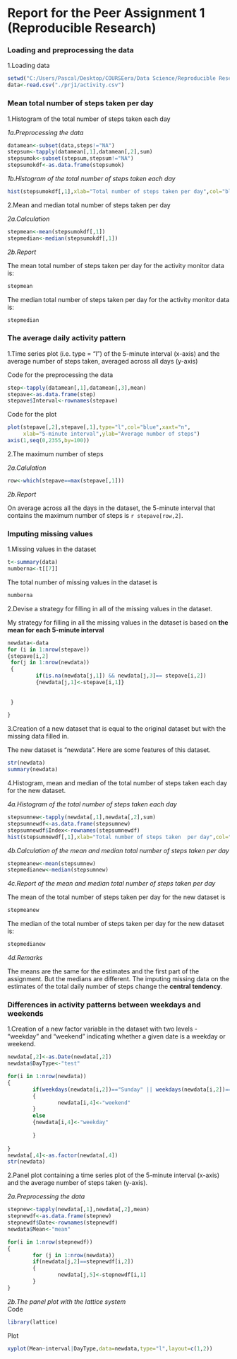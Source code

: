 Report for the Peer Assignment 1 (Reproducible Research)
========================================================

### Loading and preprocessing the data

1.Loading data

```r
setwd("C:/Users/Pascal/Desktop/COURSEera/Data Science/Reproducible Research/project")
data<-read.csv("./prj1/activity.csv")
```

### Mean total number of steps taken per day

1.Histogram of the total number of steps taken each day    

*1a.Preprocessing the data*

```r
datamean<-subset(data,steps!="NA")
stepsum<-tapply(datamean[,1],datamean[,2],sum)
stepsumok<-subset(stepsum,stepsum!="NA")
stepsumokdf<-as.data.frame(stepsumok)
```

*1b.Histogram of the total number of steps taken each day*

```r
hist(stepsumokdf[,1],xlab="Total number of steps taken per day",col="blue", main="Total number of steps taken per day \n (Activity monitor data)")
```

2.Mean and median total number of steps taken per day  

*2a.Calculation*  

```r
stepmean<-mean(stepsumokdf[,1])
stepmedian<-median(stepsumokdf[,1])
```

*2b.Report*  

The mean total number of steps taken per day for the activity monitor data is:

```r
stepmean
```  

The median total number of steps taken per day for the activity monitor data is: 

```r
stepmedian
``` 

### The average daily activity pattern

1.Time series plot (i.e. type = "l") of the 5-minute interval (x-axis) and the average number of steps taken, averaged across all days (y-axis)  

Code for the preprocessing the data  

```r
step<-tapply(datamean[,1],datamean[,3],mean)
stepave<-as.data.frame(step)
stepave$Interval<-rownames(stepave)
```

Code for the plot

```r
plot(stepave[,2],stepave[,1],type="l",col="blue",xaxt="n",
     xlab="5-minute interval",ylab="Average number of steps")
axis(1,seq(0,2355,by=100))
```

2.The maximum number of steps  

*2a.Calulation*

```r
row<-which(stepave==max(stepave[,1]))
```

*2b.Report*    

On average across all the days in the dataset, the 5-minute interval that contains the maximum number of steps is `r stepave[row,2]`.


### Imputing missing values

1.Missing values in the dataset

```r
t<-summary(data)
numberna<-t[[7]]
```

The total number of missing values in the dataset is

```r
numberna
```


2.Devise a strategy for filling in all of the missing values in the dataset.  

My strategy for filling  in all the missing values in the dataset is based on **the mean for each  5-minute interval**  

```r
newdata<-data
for (i in 1:nrow(stepave))
{stepave[i,2]
 for(j in 1:nrow(newdata))
 {
         if(is.na(newdata[j,1]) && newdata[j,3]== stepave[i,2])
         {newdata[j,1]<-stepave[i,1]}
       
         
 }
 
}
```

3.Creation of  a new dataset that is equal to the original dataset but with the missing data filled in.

The new dataset is "newdata". Here are some features of this dataset.

```r
str(newdata)
summary(newdata)
```

4.Histogram, mean and median of the total number of steps taken each day for the new dataset.   

*4a.Histogram of the total number of steps taken each day*  

```r
stepsumnew<-tapply(newdata[,1],newdata[,2],sum)
stepsumnewdf<-as.data.frame(stepsumnew)
stepsumnewdf$Index<-rownames(stepsumnewdf)
hist(stepsumnewdf[,1],xlab="Total number of steps taken  per day",col="red", main="Total number of steps taken  per day\n (Simulated data)")
```

*4b.Calculation of  the mean and median total number of steps taken per day*

```r
stepmeanew<-mean(stepsumnew)
stepmedianew<-median(stepsumnew)
```

*4c.Report of the mean and median total number of steps taken per day*  

The mean of the total number of steps taken per day for the new dataset is 
```r
stepmeanew 
```

The median  of the total number of steps taken per day for the new dataset is:
```r
stepmedianew 
```

*4d.Remarks*  

The means are the same for the estimates and the first part of the assignment. But the medians are different. The imputing  missing data on the estimates of the total daily number of steps change the **central tendency**. 

### Differences in activity patterns between weekdays and weekends

1.Creation of  a new factor variable in the dataset with two levels - "weekday" and "weekend" indicating whether a given date is a weekday or weekend. 

```r
newdata[,2]<-as.Date(newdata[,2])
newdata$DayType<-"test"

for(i in 1:nrow(newdata))
{
        if(weekdays(newdata[i,2])=="Sunday" || weekdays(newdata[i,2])=="Saturday")      
        {
                newdata[i,4]<-"weekend"
        }
        else
        {newdata[i,4]<-"weekday"
         
        }
        
}
newdata[,4]<-as.factor(newdata[,4])
str(newdata)
```

2.Panel plot  containing a time series plot of the 5-minute interval (x-axis) and the average number of steps taken  (y-axis).

*2a.Preprocessing the data*

```r
stepnew<-tapply(newdata[,1],newdata[,2],mean)
stepnewdf<-as.data.frame(stepnew)
stepnewdf$Date<-rownames(stepnewdf)
newdata$Mean<-"mean"

for(i in 1:nrow(stepnewdf))
{
        for (j in 1:nrow(newdata))
        if(newdata[j,2]==stepnewdf[i,2])
        {
                newdata[j,5]<-stepnewdf[i,1]
        }
}
```

*2b.The panel plot with the lattice system*  
Code 

```r
library(lattice)
```

Plot
 
```r
xyplot(Mean~interval|DayType,data=newdata,type="l",layout=c(1,2))
```




